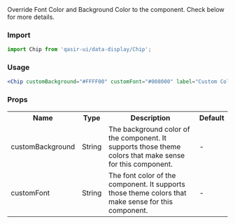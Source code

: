 
<Title>Custom Chip</Title>

<Subtitle>
Override Font Color and Background Color to the component. Check below for more details.
</Subtitle>



### Import
```js
import Chip from 'qasir-ui/data-display/Chip';
```

### Usage

<CustomChip customBackground="#FFFF00" customFont="#008000" label="Custom Color"/>


```jsx
<Chip customBackground="#FFFF00" customFont="#008000" label="Custom Color"/>
```

### Props

<table>
  <tr>
    <th>Name</th>
    <th>Type</th>
    <th>Description</th>
    <th>Default</th>

  </tr>
  <tr>
    <td>customBackground</td>
    <td>String</td>
    <td>The background color of the component. It supports those theme colors that make sense for this component.</td>
    <td>-</td>
  </tr>
  <tr>
    <td>customFont</td>
    <td>String</td>
    <td>The font color of the component. It supports those theme colors that make sense for this component.</td>
    <td>-</td>
  </tr>
</table>


